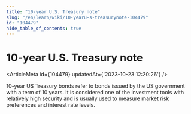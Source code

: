 ```yaml
---
title: "10-year U.S. Treasury note"
slug: "/en/learn/wiki/10-yearu-s-treasurynote-104479"
id: "104479"
hide_table_of_contents: true
---
```



# 10-year U.S. Treasury note

<ArticleMeta id={104479} updatedAt={'2023-10-23 12:20:26'} />
<div className='border-solid border-b border-t-0 my-4 border-[var(--ifm-color-gray-300)]' />

10-year US Treasury bonds refer to bonds issued by the US government with a term of 10 years. It is considered one of the investment tools with relatively high security and is usually used to measure market risk preferences and interest rate levels.
